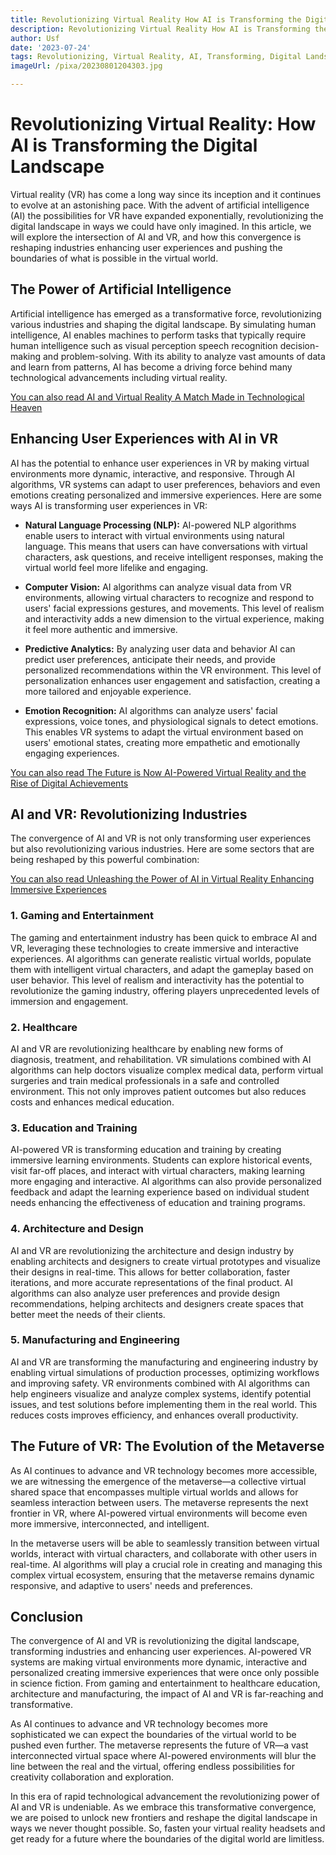 ```yaml
---
title: Revolutionizing Virtual Reality How AI is Transforming the Digital Landscape
description: Revolutionizing Virtual Reality How AI is Transforming the Digital Landscape
author: Usf
date: '2023-07-24'
tags: Revolutionizing, Virtual Reality, AI, Transforming, Digital Landscape
imageUrl: /pixa/20230801204303.jpg

---
```

#  Revolutionizing Virtual Reality: How AI is Transforming the Digital Landscape

Virtual reality (VR) has come a  long way since  its inception and it continues to evolve at an astonishing pace. With the advent of artificial intelligence (AI) the possibilities for  VR have expanded exponentially, revolutionizing the digital landscape in ways we could have  only imagined. In  this article, we will explore the intersection of AI and VR, and how this convergence is reshaping industries enhancing user experiences  and pushing  the boundaries of what is possible in  the virtual world.

## The Power of Artificial Intelligence

Artificial intelligence has emerged as a transformative force, revolutionizing various industries and shaping the digital landscape. By simulating human intelligence, AI enables machines to perform tasks that typically require human intelligence such as visual perception speech recognition decision-making and problem-solving. With its ability to analyze  vast amounts of data and learn from patterns, AI has become a driving force behind many technological  advancements including virtual  reality.

[You can also read AI and Virtual Reality A Match Made in Technological Heaven](AI%20and%20Virtual%20Reality%20A%20Match%20Made%20in%20Technological%20Heaven)


##  Enhancing User  Experiences with  AI in VR

AI has the potential to enhance user experiences in VR by making virtual environments more dynamic, interactive, and responsive. Through AI algorithms, VR systems can adapt to user preferences, behaviors and even emotions creating personalized and immersive experiences. Here are some ways AI is  transforming user experiences in VR:

- **Natural Language Processing (NLP):** AI-powered NLP algorithms enable users to interact with virtual environments using natural language. This means that users can  have conversations with virtual characters, ask questions, and receive intelligent responses,  making the virtual world  feel  more  lifelike and engaging.

- **Computer Vision:** AI algorithms  can analyze visual data from VR environments, allowing virtual characters to recognize and respond to users' facial expressions gestures, and movements. This level of realism  and interactivity adds a new dimension to  the virtual experience, making it feel more authentic and  immersive.

- **Predictive Analytics:** By analyzing user data  and behavior AI can predict user  preferences, anticipate their needs, and provide personalized recommendations within the VR environment. This level of personalization enhances user engagement  and satisfaction, creating a more tailored and enjoyable experience.

- **Emotion Recognition:**  AI algorithms can analyze users' facial  expressions, voice tones, and physiological signals to detect emotions. This enables VR systems to adapt  the virtual environment based on users' emotional  states, creating more  empathetic and emotionally  engaging experiences.

[You can also read The Future  is  Now AI-Powered  Virtual Reality and the Rise of Digital Achievements](The%20Future%20is%20Now%20AI-Powered%20Virtual%20Reality%20and%20the%20Rise%20of%20Digital%20Achievements)


## AI and VR: Revolutionizing Industries

The  convergence of AI  and VR is not only transforming user experiences but also  revolutionizing various industries. Here  are some sectors that are being reshaped  by this powerful combination:

[You can also read Unleashing  the Power of AI in Virtual Reality Enhancing Immersive Experiences](Unleashing%20the%20Power%20of%20AI%20in%20Virtual%20Reality%20Enhancing%20Immersive%20Experiences)


### 1. Gaming  and Entertainment

The gaming  and entertainment industry has been quick to  embrace AI and  VR, leveraging these technologies to  create  immersive and interactive experiences. AI algorithms can generate realistic virtual worlds, populate them with intelligent virtual  characters, and adapt  the  gameplay based on user behavior. This level of  realism and interactivity has the potential  to revolutionize the  gaming industry, offering players unprecedented levels of immersion and  engagement.

### 2. Healthcare

AI and VR are revolutionizing healthcare by enabling new forms of diagnosis, treatment, and rehabilitation. VR simulations combined  with AI algorithms can help doctors visualize complex medical data, perform virtual  surgeries and train  medical professionals in a safe and controlled  environment. This  not only improves patient  outcomes but  also reduces costs and enhances medical  education.

### 3. Education and Training

AI-powered VR is transforming education and training by creating immersive learning environments.  Students can explore historical events, visit far-off places, and interact with virtual characters, making learning more engaging and  interactive. AI algorithms can also provide personalized feedback and  adapt the  learning experience  based on individual student needs enhancing the  effectiveness of education and training programs.

### 4. Architecture and  Design

AI and VR are revolutionizing the architecture and design industry by enabling architects and designers to create virtual prototypes and visualize their designs in real-time. This allows for better collaboration, faster iterations, and more accurate representations of the final product. AI algorithms can also analyze user preferences and provide design recommendations,  helping architects and  designers create spaces that better meet the needs of their clients.

### 5. Manufacturing and Engineering

AI and VR are transforming the manufacturing  and engineering industry by enabling virtual simulations of production processes, optimizing workflows and improving safety. VR environments combined with AI algorithms can help engineers visualize and analyze complex systems, identify potential issues, and test solutions  before implementing them in the real world. This reduces costs improves efficiency, and enhances overall productivity.

## The Future of VR: The  Evolution of the Metaverse

As AI continues to advance and VR technology becomes more accessible, we are witnessing the emergence of the metaverse—a collective virtual shared space that encompasses multiple virtual worlds and allows for seamless  interaction between users. The  metaverse represents the next frontier in VR, where AI-powered virtual environments will become even more immersive, interconnected, and intelligent.

In the  metaverse users will be able to seamlessly transition between virtual worlds, interact with virtual characters, and collaborate with other users in real-time. AI algorithms will play a crucial role in creating and managing this complex virtual ecosystem, ensuring that the metaverse remains dynamic responsive, and  adaptive to users'  needs and preferences.

## Conclusion

The convergence of AI and VR is revolutionizing the  digital landscape, transforming industries and enhancing user experiences. AI-powered VR  systems are making virtual environments more dynamic, interactive and personalized  creating immersive  experiences that were once only possible  in science fiction. From gaming and entertainment to healthcare  education, architecture and manufacturing, the impact of AI and VR is far-reaching and transformative.

As AI continues to advance  and VR  technology  becomes  more  sophisticated we can expect the boundaries of the virtual world to be  pushed even further. The metaverse represents the future of VR—a vast interconnected virtual space where AI-powered environments  will blur the line between  the real and the virtual, offering endless possibilities for creativity collaboration  and exploration.

In  this era of rapid technological advancement the revolutionizing  power of AI and VR is undeniable.  As we  embrace this transformative convergence,  we are poised to unlock new frontiers and  reshape the digital landscape  in ways we never thought possible. So, fasten your virtual reality headsets and get ready for a future where the boundaries of the  digital  world are limitless.
